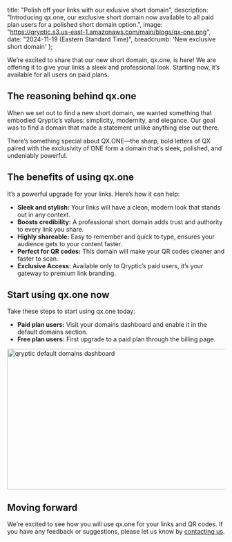   title: "Polish off your links with our exlusive short domain",
  description: "Introducing qx.one, our exclusive short domain now available to all paid plan users for a polished short domain option.",
  image: "https://qryptic.s3.us-east-1.amazonaws.com/main/blogs/qx-one.png",
  date: "2024-11-19 (Eastern Standard Time)",
  breadcrumb: 'New exclusive short domain'
};

We’re excited to share that our new short domain, qx.one, is here! We are offering it to give your links a sleek and professional look. Starting now, it’s available for all users on paid plans.

## The reasoning behind qx.one
When we set out to find a new short domain, we wanted something that embodied Qryptic’s values: simplicity, modernity, and elegance. Our goal was to find a domain that made a statement unlike anything else out there.

There’s something special about QX.ONE—the sharp, bold letters of QX paired with the exclusivity of ONE form a domain that’s sleek, polished, and undeniably powerful.

## The benefits of using qx.one
It’s a powerful upgrade for your links. Here’s how it can help:
- **Sleek and stylish:** Your links will have a clean, modern look that stands out in any context.
- **Boosts credibility:** A professional short domain adds trust and authority to every link you share.
- **Highly shareable:** Easy to remember and quick to type, ensures your audience gets to your content faster.
- **Perfect for QR codes:** This domain will make your QR codes cleaner and faster to scan.
- **Exclusive Access:** Available only to Qryptic’s paid users, it’s your gateway to premium link branding.

## Start using qx.one now
Take these steps to start using qx.one today:
- **Paid plan users:** Visit your domains dashboard and enable it in the default domains section.
- **Free plan users:** First upgrade to a paid plan through the billing page.

<img src="https://qryptic.s3.us-east-1.amazonaws.com/main/blogs/default-domains.png" alt="qryptic default domains dashboard" height="326" width="1308" className="rounded-xl border shadow-lg" />

## Moving forward
We’re excited to see how you will use qx.one for your links and QR codes. If you have any feedback or suggestions, please let us know by [contacting us](https://qryptic.io/contact).
